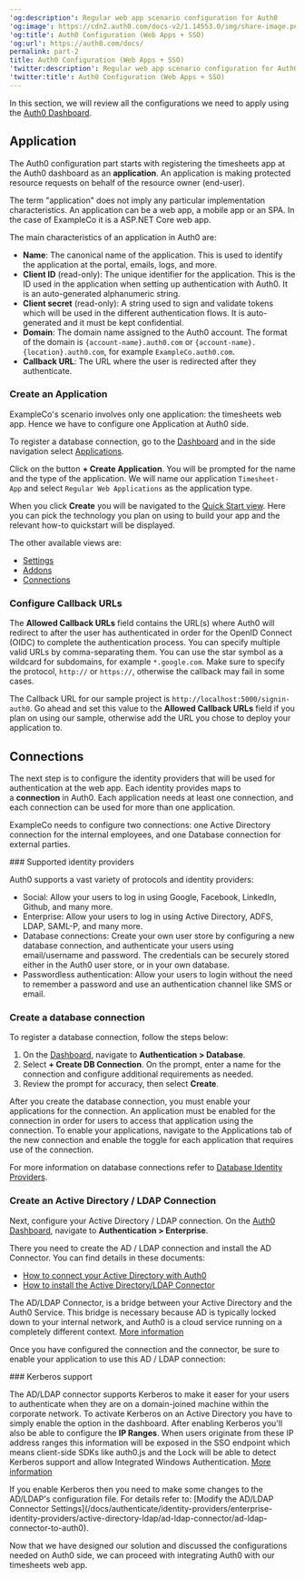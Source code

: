 ---
'og:description': Regular web app scenario configuration for Auth0
'og:image': https://cdn2.auth0.com/docs-v2/1.14553.0/img/share-image.png
'og:title': Auth0 Configuration (Web Apps + SSO)
'og:url': https://auth0.com/docs/
permalink: part-2
title: Auth0 Configuration (Web Apps + SSO)
'twitter:description': Regular web app scenario configuration for Auth0
'twitter:title': Auth0 Configuration (Web Apps + SSO)
---
In this section, we will review all the configurations we need to apply using the [Auth0 Dashboard](https://manage.auth0.com/#).

## Application

The Auth0 configuration part starts with registering the timesheets app at the <Tooltip tip="Auth0 Dashboard: Auth0's main product to configure your services." cta="View Glossary" href="/docs/glossary?term=Auth0+dashboard">Auth0 dashboard</Tooltip> as an **application**. An application is making protected resource requests on behalf of the <Tooltip tip="Resource Owner: Entity (such as a user or application) capable of granting access to a protected resource." cta="View Glossary" href="/docs/glossary?term=resource+owner">resource owner</Tooltip> (end-user).

<Callout icon="file-lines" color="#0EA5E9" iconType="regular">

The term "application" does not imply any particular implementation characteristics. An application can be a web app, a mobile app or an SPA. In the case of ExampleCo it is a ASP.NET Core web app.

</Callout>

The main characteristics of an application in Auth0 are:

* **Name**: The canonical name of the application. This is used to identify the application at the portal, emails, logs, and more.
* **<Tooltip tip="Client ID: Identification value given to your registered resource from Auth0." cta="View Glossary" href="/docs/glossary?term=Client+ID">Client ID</Tooltip>** (read-only): The unique identifier for the application. This is the ID used in the application when setting up authentication with Auth0. It is an auto-generated alphanumeric string.
* **<Tooltip tip="Client Secret: Secret used by a client (application) to authenticate with the Authorization Server; it should be known to only the client and the Authorization Server and must be sufficiently random to not be guessable." cta="View Glossary" href="/docs/glossary?term=Client+secret">Client secret</Tooltip>** (read-only): A string used to sign and validate tokens which will be used in the different authentication flows. It is auto-generated and it must be kept confidential.
* **Domain**: The domain name assigned to the Auth0 account. The format of the domain is `{account-name}.auth0.com` or `{account-name}.{location}.auth0.com`, for example `ExampleCo.auth0.com`.
* **Callback URL**: The URL where the user is redirected after they authenticate.

### Create an Application

ExampleCo's scenario involves only one application: the timesheets web app. Hence we have to configure one Application at Auth0 side.

To register a database connection, go to the [Dashboard](https://manage.auth0.com/#) and in the side navigation select [Applications](https://manage.auth0.com/#/applications).

Click on the button **+ Create Application**. You will be prompted for the name and the type of the application. We will name our application `Timesheet-App` and select `Regular Web Applications` as the application type.

When you click **Create** you will be navigated to the [Quick Start view](https://manage.auth0.com/#/applications/YOUR_CLIENT_ID/quickstart). Here you can pick the technology you plan on using to build your app and the relevant how-to quickstart will be displayed.

The other available views are:

* [Settings](https://manage.auth0.com/#/applications/YOUR_CLIENT_ID/settings)
* [Addons](https://manage.auth0.com/#/applications/YOUR_CLIENT_ID/addons)
* [Connections](https://manage.auth0.com/#/applications/YOUR_CLIENT_ID/connections)

### Configure Callback URLs

The **Allowed Callback URLs** field contains the URL(s) where Auth0 will redirect to after the user has authenticated in order for the <Tooltip tip="OpenID: Open standard for authentication that allows applications to verify users' identities without collecting and storing login information." cta="View Glossary" href="/docs/glossary?term=OpenID">OpenID</Tooltip> Connect (OIDC) to complete the authentication process. You can specify multiple valid URLs by comma-separating them. You can use the star symbol as a wildcard for subdomains, for example `*.google.com`. Make sure to specify the protocol, `http://` or `https://`, otherwise the callback may fail in some cases.

The Callback URL for our sample project is `http://localhost:5000/signin-auth0`. Go ahead and set this value to the **Allowed Callback URLs** field if you plan on using our sample, otherwise add the URL you chose to deploy your application to.

## Connections

The next step is to configure the <Tooltip tip="Identity Provider (IdP): Service that stores and manages digital identities." cta="View Glossary" href="/docs/glossary?term=identity+providers">identity providers</Tooltip> that will be used for authentication at the web app. Each identity provides maps to a **connection** in Auth0. Each application needs at least one connection, and each connection can be used for more than one application.

ExampleCo needs to configure two connections: one Active Directory connection for the internal employees, and one Database connection for external parties.

<Info>
### Supported identity providers

Auth0 supports a vast variety of protocols and identity providers:

* Social: Allow your users to log in using Google, Facebook, LinkedIn, Github, and many more.
* Enterprise: Allow your users to log in using Active Directory, ADFS, LDAP, <Tooltip tip="Security Assertion Markup Language (SAML): Standardized protocol allowing two parties to exchange authentication information without a password." cta="View Glossary" href="/docs/glossary?term=SAML-P">SAML-P</Tooltip>, and many more.
* Database connections: Create your own user store by configuring a new database connection, and authenticate your users using email/username and password. The credentials can be securely stored either in the Auth0 user store, or in your own database.
* <Tooltip tip="Passwordless: Form of authentication that does not rely on a password as the first factor." cta="View Glossary" href="/docs/glossary?term=Passwordless">Passwordless</Tooltip> authentication: Allow your users to login without the need to remember a password and use an authentication channel like SMS or email.
</Info>

### Create a database connection

To register a database connection, follow the steps below:

1. On the [Dashboard](https://manage.auth0.com/#), navigate to **Authentication > Database**.
2. Select **+ Create DB Connection**. On the prompt, enter a name for the connection and configure additional requirements as needed.
3. Review the prompt for accuracy, then select **Create**.

After you create the database connection, you must enable your applications for the connection. An application must be enabled for the connection in order for users to access that application using the connection. To enable your applications, navigate to the Applications tab of the new connection and enable the toggle for each application that requires use of the connection.

For more information on database connections refer to [Database Identity Providers](/docs/authenticate/database-connections).

### Create an Active Directory / LDAP Connection

Next, configure your Active Directory / LDAP connection. On the [Auth0 Dashboard](https://manage.auth0.com/#), navigate to **Authentication > Enterprise**.

There you need to create the AD / LDAP connection and install the AD Connector. You can find details in these documents:

* [How to connect your Active Directory with Auth0](/docs/authenticate/identity-providers/enterprise-identity-providers/active-directory-ldap)
* [How to install the Active Directory/LDAP Connector](/docs/authenticate/identity-providers/enterprise-identity-providers/active-directory-ldap/ad-ldap-connector)

<Callout icon="file-lines" color="#0EA5E9" iconType="regular">

The AD/LDAP Connector, is a bridge between your Active Directory and the Auth0 Service. This bridge is necessary because AD is typically locked down to your internal network, and Auth0 is a cloud service running on a completely different context. [More information](/docs/authenticate/identity-providers/enterprise-identity-providers/active-directory-ldap/ad-ldap-connector)

</Callout>

Once you have configured the connection and the connector, be sure to enable your application to use this AD / LDAP connection:

<Info>
### Kerberos support

The AD/LDAP connector supports Kerberos to make it easer for your users to authenticate when they are on a domain-joined machine within the corporate network. To activate Kerberos on an Active Directory you have to simply enable the option in the dashboard. After enabling Kerberos you'll also be able to configure the **IP Ranges**. When users originate from these IP address ranges this information will be exposed in the SSO endpoint which means client-side SDKs like auth0.js and the Lock will be able to detect Kerberos support and allow Integrated Windows Authentication.
[More information](/docs/authenticate/identity-providers/enterprise-identity-providers/active-directory-ldap/ad-ldap-connector/configure-ad-ldap-connector-with-kerberos)

<Callout icon="file-lines" color="#0EA5E9" iconType="regular">
If you enable Kerberos then you need to make some changes to the AD/LDAP's configuration file. For details refer to: [Modify the AD/LDAP Connector Settings](/docs/authenticate/identity-providers/enterprise-identity-providers/active-directory-ldap/ad-ldap-connector/ad-ldap-connector-to-auth0).
</Callout>
</Info>

Now that we have designed our solution and discussed the configurations needed on Auth0 side, we can proceed with integrating Auth0 with our timesheets web app.